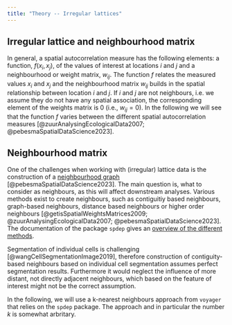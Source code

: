 ```yaml
---
title: "Theory -- Irregular lattices"
---
```


## Irregular lattice and neighbourhood matrix

In general, a spatial autocorrelation measure has the following elements: a function, $f(x_i, x_j)$, of the values of interest at locations $i$ and $j$ and a neighbourhood or weight matrix, $w_{ij}$. The function $f$ relates the measured values $x_i$ and $x_j$ and the neighbourhood matrix $w_{ij}$ builds in the spatial relationship between location $i$ and $j$. If $i$ and $j$ are not neighbours, i.e. we assume they do not have any spatial association, the corresponding element of the weights matrix is 0 (i.e., $w_{ij} = 0$). In the following we will see that the function $f$ varies between the different spatial autocorrelation measures [@zuurAnalysingEcologicalData2007; @pebesmaSpatialDataScience2023].

<!-- Such analysis techniques rely on a neighborhood matrix, a matrix that indicates which cells are neighbors [MR: how is the neighbourhood matrix related to the weights matrix?]. In the case of the regular lattice, the calculation of the neighborhood matrix is rather straightforward. In the case of the irregular lattice, it can be more complicated as the reconstruction of the cells is often not perfect [MR: what does it mean that the reconstruction is often not perfect?]. -->

## Neighbourhood matrix

One of the challenges when working with (irregular) lattice data is the construction of a [neighbourhood graph](https://r-spatial.org/book/14-Areal.html) [@pebesmaSpatialDataScience2023]. The main question is, what to consider as neighbours, as this will affect downstream analyses. Various methods exist to create neighbours, such as contiguitiy based neighbours, graph-based neighbours, distance based neighbours or higher order neighbours [@getisSpatialWeightsMatrices2009; @zuurAnalysingEcologicalData2007; @pebesmaSpatialDataScience2023]. The documentation of the package `spdep` gives an [overview of the different methods](https://r-spatial.github.io/spdep/articles/nb.html).

Segmentation of individual cells is challenging [@wangCellSegmentationImage2019], therefore construction of contiguity-based neighbours based on individual cell segmentation assumes perfect segmentation results. Furthermore it would neglect the influence of more distant, not directly adjacent neighbours, which based on the feature of interest might not be the correct assumption.

In the following, we will use a k-nearest neighbours approach from `voyager` that relies on the `spdep` package. The approach and in particular the number $k$ is somewhat arbritary.


<!-- > Thought: if we assume non perfect segmentation we could basically calculate the same statistics also on point pattern derived datasets. We would also use a k-nearest neighbours approach in a "point pattern" dataset. The centroids of the cells as a proxy for the spatial location. -->

<!-- > Is there a good methods to dermine a good neighbourhood matrix? -->

<!-- > Point pattern as a "event based" dataset, lattice data an "observation" based dataset. -->